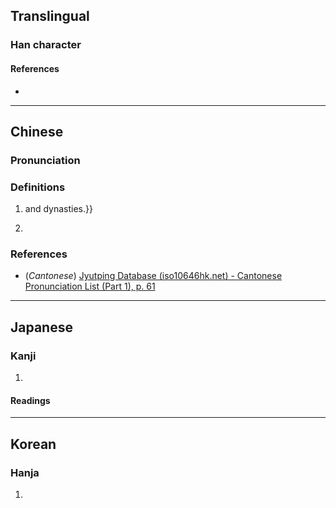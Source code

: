{{character info}}
==Translingual==

===Han character===
{{Han char|rn=5|rad=乙|as=03|sn=4|four=|canj=VIU|ids=⿰幺乚}}

====References====
* {{Han ref|kx=0084.071|dkj=00176|hdz=10052.060|uh=4E63|ud=20067}}

----

==Chinese==
{{zh-forms}}

===Pronunciation===
{{zh-pron
|m=jiū
|c=gau2
|mc=
|oc=
|ma=
|cat=pn
}}

===Definitions===
{{zh-hanzi}}

# {{n-g|A name for conquered northern tribes during the {{w|Liao dynasty|Liao}}, {{w|Jin dynasty (1115–1234)|Jin}}{{,}} and {{w|Yuan dynasty|Yuan}} dynasties.}} <!-- Hanyu Da Cidian -->
# {{n-g|Name of a troop during the {{w|Liao dynasty|Liao}} and {{w|Jin dynasty (1115–1234)|Jin}} dynasties.}} <!-- Hanyu Da Zidian, Dai Kan-Wa Jiten -->

===References===
* (''Cantonese'') [http://www.iso10646hk.net/jp/document/download.jsp Jyutping Database (iso10646hk.net) - Cantonese Pronunciation List (Part 1), p. 61]

----

==Japanese==

===Kanji===
{{ja-kanji|grade=uc|rs=乙03}}

# {{rfdef|ja|sort=乙03}}

====Readings====
{{ja-readings
|kanon=きゅう
}}

----

==Korean==

===Hanja===
{{ko-hanja|hangeul=규|rv=gyu|mr=kyu}}

# {{rfdef|ko|sort=乙03}}